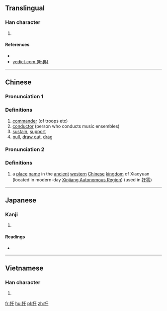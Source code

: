==Translingual==

===Han character===
{{Han char|rn=64|rad=手|as=03|sn=6|four=5104<sub>0</sub>|canj=手一木 (QMD)|ids=⿰[[扌]][[于]]}}

# {{defn|Han|sort=手03}}

====References====
* {{Han ref|kx=0417.240|dkj=11799|dj=0764.160|hdz=31829.010|uh=625C|ud=25180|bh=C9E3|bd=51683}}
*[http://yedict.com/htm/62/625C.htm yedict.com (叶典)]

----

==Chinese==
{{zh-hanzi-box|[[扜]]}}

===Pronunciation 1===
{{zh-pron
|m=yū
|c=jyu1
|mc=y
|oc=y
|ma=
|cat=n,v
}}

===Definitions===

# [[commander]] (of troops etc)
# [[conductor]] (person who conducts music ensembles)
# [[sustain]], [[support]]
# [[pull]], [[draw out]], [[drag]]

===Pronunciation 2===
{{zh-pron
|m=wū
|c=
|ma=
|cat=pn
}}

===Definitions===

# a [[place]] [[name]] in the [[ancient]] [[western]] [[Chinese]] [[kingdom]] of Xiaoyuan (located in modern-day [[Xinjiang|Xinjiang Autonomous Region]]) (used in [[扜零]])

----

==Japanese==

===Kanji===
{{ja-kanji|grade=|rs=手03}}

# {{defn|lang=ja|sort=手03}}

====Readings====
* {{ja-readings|on=[[う]] (u), [[く]] (ku)|kun=[[さしまねく]] (sashimaneku)}}

----

==Vietnamese==

===Han character===
{{vi-readings|rs=手03| hanviet = vo}}

# {{defn|lang=vi|sort=手03}}

[[fr:扜]]
[[hu:扜]]
[[pl:扜]]
[[zh:扜]]